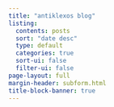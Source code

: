 ```yaml
---
title: "antiklexos blog"
listing:
  contents: posts
  sort: "date desc"
  type: default
  categories: true
  sort-ui: false
  filter-ui: false
page-layout: full
margin-header: subform.html
title-block-banner: true
---
```




